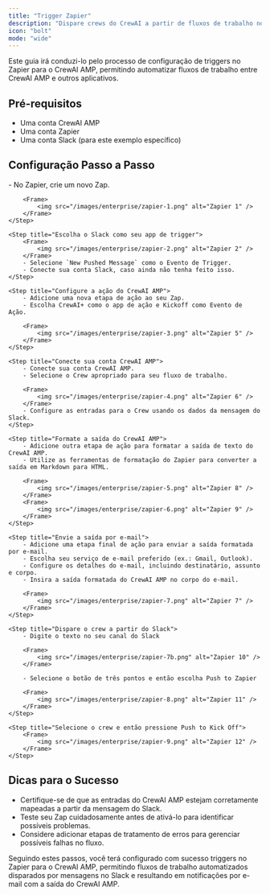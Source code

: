 ```yaml
---
title: "Trigger Zapier"
description: "Dispare crews do CrewAI a partir de fluxos de trabalho no Zapier para automatizar fluxos multiaplicativos"
icon: "bolt"
mode: "wide"
---
```


Este guia irá conduzi-lo pelo processo de configuração de triggers no Zapier para o CrewAI AMP, permitindo automatizar fluxos de trabalho entre CrewAI AMP e outros aplicativos.

## Pré-requisitos

- Uma conta CrewAI AMP
- Uma conta Zapier
- Uma conta Slack (para este exemplo específico)

## Configuração Passo a Passo

<Steps>
    <Step title="Configure o Trigger do Slack">
        - No Zapier, crie um novo Zap.

        <Frame>
            <img src="/images/enterprise/zapier-1.png" alt="Zapier 1" />
        </Frame>
    </Step>

    <Step title="Escolha o Slack como seu app de trigger">
        <Frame>
            <img src="/images/enterprise/zapier-2.png" alt="Zapier 2" />
        </Frame>
        - Selecione `New Pushed Message` como o Evento de Trigger.
        - Conecte sua conta Slack, caso ainda não tenha feito isso.
    </Step>

    <Step title="Configure a ação do CrewAI AMP">
        - Adicione uma nova etapa de ação ao seu Zap.
        - Escolha CrewAI+ como o app de ação e Kickoff como Evento de Ação.

        <Frame>
            <img src="/images/enterprise/zapier-3.png" alt="Zapier 5" />
        </Frame>
    </Step>

    <Step title="Conecte sua conta CrewAI AMP">
        - Conecte sua conta CrewAI AMP.
        - Selecione o Crew apropriado para seu fluxo de trabalho.

        <Frame>
            <img src="/images/enterprise/zapier-4.png" alt="Zapier 6" />
        </Frame>
        - Configure as entradas para o Crew usando os dados da mensagem do Slack.
    </Step>

    <Step title="Formate a saída do CrewAI AMP">
        - Adicione outra etapa de ação para formatar a saída de texto do CrewAI AMP.
        - Utilize as ferramentas de formatação do Zapier para converter a saída em Markdown para HTML.

        <Frame>
            <img src="/images/enterprise/zapier-5.png" alt="Zapier 8" />
        </Frame>
        <Frame>
            <img src="/images/enterprise/zapier-6.png" alt="Zapier 9" />
        </Frame>
    </Step>

    <Step title="Envie a saída por e-mail">
        - Adicione uma etapa final de ação para enviar a saída formatada por e-mail.
        - Escolha seu serviço de e-mail preferido (ex.: Gmail, Outlook).
        - Configure os detalhes do e-mail, incluindo destinatário, assunto e corpo.
        - Insira a saída formatada do CrewAI AMP no corpo do e-mail.

        <Frame>
            <img src="/images/enterprise/zapier-7.png" alt="Zapier 7" />
        </Frame>
    </Step>

    <Step title="Dispare o crew a partir do Slack">
        - Digite o texto no seu canal do Slack

        <Frame>
            <img src="/images/enterprise/zapier-7b.png" alt="Zapier 10" />
        </Frame>

        - Selecione o botão de três pontos e então escolha Push to Zapier

        <Frame>
            <img src="/images/enterprise/zapier-8.png" alt="Zapier 11" />
        </Frame>
    </Step>

    <Step title="Selecione o crew e então pressione Push to Kick Off">
        <Frame>
            <img src="/images/enterprise/zapier-9.png" alt="Zapier 12" />
        </Frame>
    </Step>
</Steps>

## Dicas para o Sucesso

- Certifique-se de que as entradas do CrewAI AMP estejam corretamente mapeadas a partir da mensagem do Slack.
- Teste seu Zap cuidadosamente antes de ativá-lo para identificar possíveis problemas.
- Considere adicionar etapas de tratamento de erros para gerenciar possíveis falhas no fluxo.

Seguindo estes passos, você terá configurado com sucesso triggers no Zapier para o CrewAI AMP, permitindo fluxos de trabalho automatizados disparados por mensagens no Slack e resultando em notificações por e-mail com a saída do CrewAI AMP.